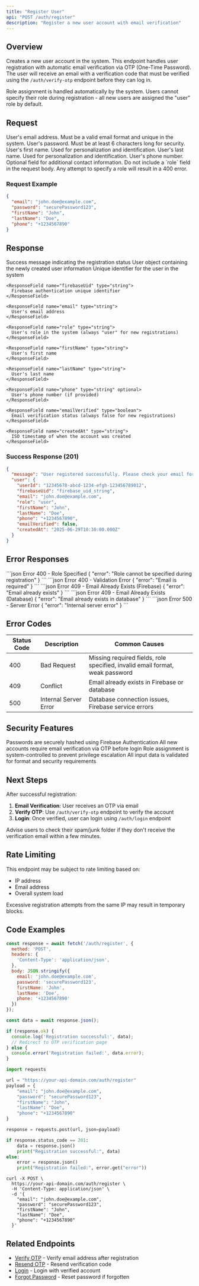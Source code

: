 ```yaml
---
title: "Register User"
api: "POST /auth/register"
description: "Register a new user account with email verification"
---
```


## Overview

Creates a new user account in the system. This endpoint handles user registration with automatic email verification via OTP (One-Time Password). The user will receive an email with a verification code that must be verified using the `/auth/verify-otp` endpoint before they can log in.

<Note>
  Role assignment is handled automatically by the system. Users cannot specify their role during registration - all new users are assigned the "user" role by default.
</Note>

## Request

<ParamField body="email" type="string" required>
  User's email address. Must be a valid email format and unique in the system.
</ParamField>

<ParamField body="password" type="string" required>
  User's password. Must be at least 6 characters long for security.
</ParamField>

<ParamField body="firstName" type="string" required>
  User's first name. Used for personalization and identification.
</ParamField>

<ParamField body="lastName" type="string" required>
  User's last name. Used for personalization and identification.
</ParamField>

<ParamField body="phone" type="string" optional>
  User's phone number. Optional field for additional contact information.
</ParamField>

<Warning>
  Do not include a `role` field in the request body. Any attempt to specify a role will result in a 400 error.
</Warning>

### Request Example

```json
{
  "email": "john.doe@example.com",
  "password": "securePassword123",
  "firstName": "John",
  "lastName": "Doe",
  "phone": "+1234567890"
}
```

## Response

<ResponseField name="message" type="string">
  Success message indicating the registration status
</ResponseField>

<ResponseField name="user" type="object">
  User object containing the newly created user information
  
  <Expandable title="User Object Properties">
    <ResponseField name="userId" type="string">
      Unique identifier for the user in the system
    </ResponseField>
    
    <ResponseField name="firebaseUid" type="string">
      Firebase authentication unique identifier
    </ResponseField>
    
    <ResponseField name="email" type="string">
      User's email address
    </ResponseField>
    
    <ResponseField name="role" type="string">
      User's role in the system (always "user" for new registrations)
    </ResponseField>
    
    <ResponseField name="firstName" type="string">
      User's first name
    </ResponseField>
    
    <ResponseField name="lastName" type="string">
      User's last name
    </ResponseField>
    
    <ResponseField name="phone" type="string" optional>
      User's phone number (if provided)
    </ResponseField>
    
    <ResponseField name="emailVerified" type="boolean">
      Email verification status (always false for new registrations)
    </ResponseField>
    
    <ResponseField name="createdAt" type="string">
      ISO timestamp of when the account was created
    </ResponseField>
  </Expandable>
</ResponseField>

### Success Response (201)

```json
{
  "message": "User registered successfully. Please check your email for verification code.",
  "user": {
    "userId": "12345678-abcd-1234-efgh-123456789012",
    "firebaseUid": "firebase_uid_string",
    "email": "john.doe@example.com",
    "role": "user",
    "firstName": "John",
    "lastName": "Doe",
    "phone": "+1234567890",
    "emailVerified": false,
    "createdAt": "2025-06-29T10:30:00.000Z"
  }
}
```

## Error Responses

<ResponseExample>
```json Error 400 - Role Specified
{
  "error": "Role cannot be specified during registration"
}
```
</ResponseExample>

<ResponseExample>
```json Error 400 - Validation Error
{
  "error": "Email is required"
}
```
</ResponseExample>

<ResponseExample>
```json Error 409 - Email Already Exists (Firebase)
{
  "error": "Email already exists"
}
```
</ResponseExample>

<ResponseExample>
```json Error 409 - Email Already Exists (Database)
{
  "error": "Email already exists in database"
}
```
</ResponseExample>

<ResponseExample>
```json Error 500 - Server Error
{
  "error": "Internal server error"
}
```
</ResponseExample>

## Error Codes

| Status Code | Description | Common Causes |
|-------------|-------------|---------------|
| 400 | Bad Request | Missing required fields, role specified, invalid email format, weak password |
| 409 | Conflict | Email already exists in Firebase or database |
| 500 | Internal Server Error | Database connection issues, Firebase service errors |

## Security Features

<CardGroup cols={2}>
  <Card title="Password Encryption" icon="shield-halved">
    Passwords are securely hashed using Firebase Authentication
  </Card>
  
  <Card title="Email Verification" icon="envelope-circle-check">
    All new accounts require email verification via OTP before login
  </Card>
  
  <Card title="Role Protection" icon="user-shield">
    Role assignment is system-controlled to prevent privilege escalation
  </Card>
  
  <Card title="Data Validation" icon="check-circle">
    All input data is validated for format and security requirements
  </Card>
</CardGroup>

## Next Steps

After successful registration:

1. **Email Verification**: User receives an OTP via email
2. **Verify OTP**: Use `/auth/verify-otp` endpoint to verify the account
3. **Login**: Once verified, user can login using `/auth/login` endpoint

<Tip>
  Advise users to check their spam/junk folder if they don't receive the verification email within a few minutes.
</Tip>

## Rate Limiting

This endpoint may be subject to rate limiting based on:
- IP address
- Email address
- Overall system load

<Warning>
  Excessive registration attempts from the same IP may result in temporary blocks.
</Warning>

## Code Examples

<CodeGroup>

```javascript JavaScript/Node.js
const response = await fetch('/auth/register', {
  method: 'POST',
  headers: {
    'Content-Type': 'application/json',
  },
  body: JSON.stringify({
    email: 'john.doe@example.com',
    password: 'securePassword123',
    firstName: 'John',
    lastName: 'Doe',
    phone: '+1234567890'
  })
});

const data = await response.json();

if (response.ok) {
  console.log('Registration successful:', data);
  // Redirect to OTP verification page
} else {
  console.error('Registration failed:', data.error);
}
```

```python Python
import requests

url = "https://your-api-domain.com/auth/register"
payload = {
    "email": "john.doe@example.com",
    "password": "securePassword123",
    "firstName": "John",
    "lastName": "Doe",
    "phone": "+1234567890"
}

response = requests.post(url, json=payload)

if response.status_code == 201:
    data = response.json()
    print("Registration successful:", data)
else:
    error = response.json()
    print("Registration failed:", error.get("error"))
```

```curl cURL
curl -X POST \
  https://your-api-domain.com/auth/register \
  -H 'Content-Type: application/json' \
  -d '{
    "email": "john.doe@example.com",
    "password": "securePassword123",
    "firstName": "John",
    "lastName": "Doe",
    "phone": "+1234567890"
  }'
```

</CodeGroup>

## Related Endpoints

- [Verify OTP](/auth/verify-otp) - Verify email address after registration
- [Resend OTP](/auth/resend-otp) - Resend verification code
- [Login](/auth/login) - Login with verified account
- [Forgot Password](/auth/forgot-password) - Reset password if forgotten
